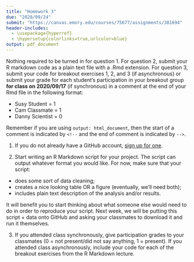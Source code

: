 ```yaml
---
title: "Homework 3"
due: "2020/09/24"
submit: "https://canvas.emory.edu/courses/75677/assignments/381694"
header-includes:
  - \usepackage{hyperref}
  - \hypersetup{colorlinks=true,urlcolor=blue}
output: pdf_document
---
```


Nothing required to be turned in for question 1. For question 2, submit your R markdown code as a plain text file with a .Rmd extension. For question 3, submit your code for breakout exercises 1, 2, and 3 (if asynchronous) or submit your grade for each student's participation in your breakout group __for class on 2020/09/17__ (if synchronous) in a comment at the end of your Rmd file in the following format:

* Susy Student = 1
* Cam Classmate = 1
* Danny Scientist = 0

Remember if you are using `output: html_document`, then the start of a comment is indicated by `<!--` and the end of comment is indicated by `-->`. 


1. If you do not already have a GitHub account, [sign up for one](https://github.com/).

2. Start writing an R Markdown script for your project. The script can output whatever format you would like. For now, make sure that your script:
* does some sort of data cleaning;
* creates a nice looking table OR a figure (eventually, we'll need both);
* includes plain text description of the analysis and/or results.

It will benefit you to start thinking about what someone else would need to do in order to reproduce your script. Next week, we will be putting this script + data onto GitHub and asking your classmates to download it and run it themselves.

3. If you attended class synchronously, give participation grades to your classmates (0 = not present/did not say anything, 1 = present). If you attended class asynchronously, include your code for each of the breakout exercises from the R Markdown lecture.
